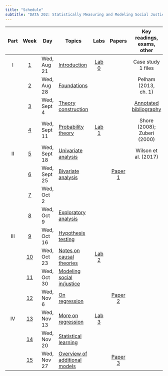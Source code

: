 ```yaml
---
title: "Schedule"
subtitle: "DATA 202: Statistically Measuring and Modeling Social Justice"
---
```


::: column-screen-inset-right
| Part | Week | Day | Topics | Labs | Papers | Key readings, exams, other |
|:---------:|:---------:|-----------|-----------|:---------:|:---------:|:---------:|
| I | [1](weeks/week01.html) | Wed, Aug 21 | [Introduction](weeks/week01-slides.html) | [Lab 0](computing.html) |  | Case study 1 files |
|  | [2](weeks/week02.html) | Wed, Aug 28 | [Foundations](weeks/week02-slides.html) |  |  | Pelham (2013, ch. 1) |
|  | [3](weeks/week03.html) | Wed, Sept 4 | [Theory construction](weeks/week03-slides.html) |  |  | [Annotated bibliography](papers/annotated.html) |
|  | [4](weeks/week04.html) | Wed, Sept 11 | [Probability theory](weeks/week04-slides.html) | [Lab 1](labs/lab1.html) |  | Shore (2008); Zuberi (2000) |
| II | [5](weeks/week05.html) | Wed, Sept 18 | [Univariate analysis](weeks/week05-slides.html) |  |  | Wilson et al. (2017) |
|  | [6](weeks/week06.html) | Wed, Sept 25 | [Bivariate analysis](weeks/week06-slides.html) |  | [Paper 1](papers/paper1.html) |  |
|  | [7]() | Wed, Oct 2 | [ ]() |  |  |  |
|  | [8](weeks/week08.html) | Wed, Oct 9 | [Exploratory analysis](weeks/week08-slides.html) |  |  |  |
| III | [9](weeks/week09.html) | Wed, Oct 16 | [Hypothesis testing](weeks/week09-slides.html) |  |  |  |
|  | [10](weeks/week10.html) | Wed, Oct 23 | [Notes on causal theories](weeks/week10-slides.html) | [Lab 2](labs/lab2.html) |  |  |
|  | [11](weeks/week11.html) | Wed, Oct 30 | [Modeling social in/justice](weeks/week11-slides.html) |  |  |  |
|  | [12](weeks/week12.html) | Wed, Nov 6 | [On regression](weeks/week12-slides.html) |  | [Paper 2](papers/paper2.html) |  |
| IV | [13](weeks/week13.html) | Wed, Nov 13 | [More on regression](weeks/week13-slides.html) | [Lab 3](labs/lab3.html) |  |  |
|  | [14](weeks/week14.html) | Wed, Nov 20 | [Statistical learning](weeks/week14-slides.html) |  |  |  |
|  | [15](weeks/week15.html) | Wed, Nov 27 | [Overview of additional models](weeks/week15-slides.html) |  | [Paper 3](papers/paper3.html) |  |
:::
